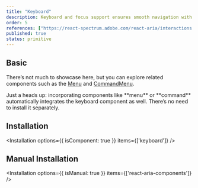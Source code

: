 ```yaml
---
title: "Keyboard"
description: Keyboard and focus support ensures smooth navigation with keys, essential for users without a mouse and appreciated by power users for quick access.
order: 5
references: ["https://react-spectrum.adobe.com/react-aria/interactions.html#keyboard-and-focus-behavior"]
published: true
status: primitive
---
```


## Basic
There’s not much to showcase here, but you can explore related components such as the [Menu](/docs/components/collections/menu) and [CommandMenu](/docs/components/controls/command-menu).

<Note>
  Just a heads up: incorporating components like **menu** or **command** automatically integrates the keyboard component as well. There’s no need to install it separately.
</Note>

## Installation
<Installation options={{ isComponent: true }} items={['keyboard']} />

## Manual Installation
<Installation options={{ isManual: true }} items={['react-aria-components']} />
<SourceCode toShow='keyboard' />

